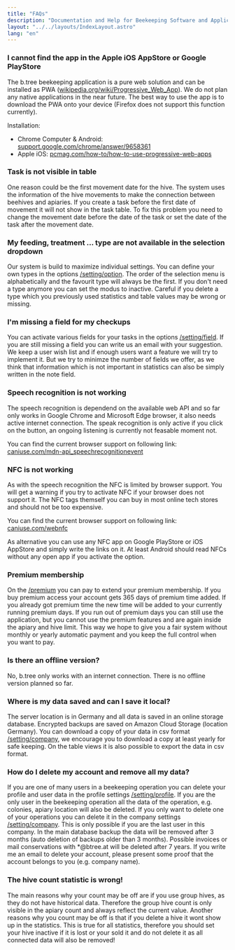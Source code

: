 ```yaml
---
title: "FAQs"
description: "Documentation and Help for Beekeeping Software and Application"
layout: "../../layouts/IndexLayout.astro"
lang: "en"
---
```


### I cannot find the app in the Apple iOS AppStore or Google PlayStore

The b.tree beekeeping application is a pure web solution and can be installed as PWA ([wikipedia.org/wiki/Progressive_Web_App](https://en.wikipedia.org/wiki/Progressive_Web_App)). We do not plan any native applications in the near future. The best way to use the app is to download the PWA onto your device (Firefox does not support this function currently).

Installation:

- Chrome Computer & Android: [support.google.com/chrome/answer/9658361](https://support.google.com/chrome/answer/9658361)
- Apple iOS: [pcmag.com/how-to/how-to-use-progressive-web-apps](https://www.pcmag.com/how-to/how-to-use-progressive-web-apps)

### Task is not visible in table

One reason could be the first movement date for the hive. The system uses the information of the hive movements to make the connection between beehives and apiaries. If you create a task before the first date of movement it will not show in the task table. To fix this problem you need to change the movement date before the date of the task or set the date of the task after the movement date.

### My feeding, treatment ... type are not available in the selection dropdown

Our system is build to maximize individual settings. You can define your own types in the options [/setting/option](https://app.btree.at/setting/option/checkup_types). The order of the selection menu is alphabetically and the favourit type will always be the first. If you don't need a type anymore you can set the modus to inactive. Careful if you delete a type which you previously used statistics and table values may be wrong or missing.

### I'm missing a field for my checkups

You can activate various fields for your tasks in the options [/setting/field](https://app.btree.at/setting/field). If you are still missing a field you can write us an email with your suggestion. We keep a user wish list and if enough users want a feature we will try to implement it. But we try to minimze the number of fields we offer, as we think that information which is not important in statistics can also be simply written in the note field.

### Speech recognition is not working

The speech recognition is dependend on the available web API and so far only works in Google Chrome and Microsoft Edge browser, it also needs active internet connection. The speak recognition is only active if you click on the button, an ongoing listening is currently not feasable moment not.

You can find the current browser support on following link: [caniuse.com/mdn-api_speechrecognitionevent](https://caniuse.com/mdn-api_speechrecognitionevent)

### NFC is not working

As with the speech recognition the NFC is limited by browser support. You will get a warning if you try to activate NFC if your browser does not support it. The NFC tags themself you can buy in most online tech stores and should not be too expensive.

You can find the current browser support on following link: [caniuse.com/webnfc](https://caniuse.com/webnfc)

As alternative you can use any NFC app on Google PlayStore or iOS AppStore and simply write the links on it. At least Android should read NFCs without any open app if you activate the option.

### Premium membership

On the [/premium](https://app.btree.at/premium) you can pay to extend your premium membership. If you buy premium access your account gets 365 days of premium time added. If you already got premium time the new time will be added to your currently running premium days. If you run out of premium days you can still use the application, but you cannot use the premium features and are again inside the apiary and hive limit. This way we hope to give you a fair system without monthly or yearly automatic payment and you keep the full control when you want to pay.

### Is there an offline version?

No, b.tree only works with an internet connection. There is no offline version planned so far.

### Where is my data saved and can I save it local?

The server location is in Germany and all data is saved in an online storage database. Encrypted backups are saved on Amazon Cloud Storage (location Germany). You can download a copy of your data in csv format [/setting/company](https://app.btree.at/setting/company), we encourage you to download a copy at least yearly for safe keeping. On the table views it is also possible to export the data in csv format.

### How do I delete my account and remove all my data?

If you are one of many users in a beekeeping operation you can delete your profile and user data in the profile settings [/setting/profile](https://app.btree.at/setting/profile). If you are the only user in the beekeeping operation all the data of the operation, e.g. colonies, apiary location will also be deleted. If you only want to delete one of your operations you can delete it in the company settings [/setting/company](https://app.btree.at/setting/company). This is only possible if you are the last user in this company. In the main database backup the data will be removed after 3 months (auto deletion of backups older than 3 months). Possible invoices or mail conservations with \*@btree.at will be deleted after 7 years. If you write me an email to delete your account, please present some proof that the account belongs to you (e.g. company name).

### The hive count statistic is wrong!

The main reasons why your count may be off are if you use group hives, as they do not have historical data. Therefore the group hive count is only visible in the apiary count and always reflect the current value. Another reasons why you count may be off is that if you delete a hive it wont show up in the statistics. This is true for all statistics, therefore you should set your hive inactive if it is lost or your sold it and do not delete it as all connected data will also be removed!
